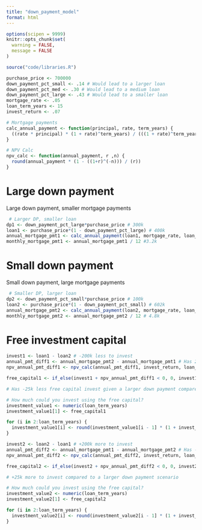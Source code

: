 ```yaml
---
title: "down_payment_model"
format: html
---
```


```r

options(scipen = 9999)
knitr::opts_chunk$set(
  warning = FALSE,
  message = FALSE
)

source("code/libraries.R")

```

```r

purchase_price <- 700000
down_payment_pct_small <- .14 # Would lead to a larger loan
down_payment_pct_med <- .30 # Would lead to a medium loan
down_payment_pct_large <- .43 # Would lead to a smaller loan
mortgage_rate <- .05
loan_term_years <- 15
invest_return <- .07

# Mortgage payments
calc_annual_payment <- function(principal, rate, term_years) {
  ((rate * principal) * (1 + rate)^term_years) / (((1 + rate)^term_years) - 1)
}

# NPV Calc
npv_calc <- function(annual_payment, r ,n) {
  round(annual_payment * (1 - ((1+r)^(-n))) / (r))
}

```

# Large down payment
Large down payment, smaller mortgage payments

```r

 # Larger DP, smaller loan
dp1 <- down_payment_pct_large*purchase_price # 300k
loan1 <- purchase_price*(1 - down_payment_pct_large) # 400k
annual_mortgage_pmt1 <- calc_annual_payment(loan1, mortgage_rate, loan_term_years)
monthly_mortgage_pmt1 <- annual_mortgage_pmt1 / 12 #3.2k

```

# Small down payment
Small down payment, large mortgage payments

```r

 # Smaller DP, larger loan
dp2 <- down_payment_pct_small*purchase_price # 100k
loan2 <- purchase_price*(1 - down_payment_pct_small) # 602k
annual_mortgage_pmt2 <- calc_annual_payment(loan2, mortgage_rate, loan_term_years)
monthly_mortgage_pmt2 <- annual_mortgage_pmt2 / 12 # 4.8k

```

# Free investment capital

```r

invest1 <- loan1 - loan2 # -200k less to invest
annual_pmt_diff1 <- annual_mortgage_pmt2 - annual_mortgage_pmt1 # Has 20k more to invest annually
npv_annual_pmt_diff1 <- npv_calc(annual_pmt_diff1, invest_return, loan_term_years)

free_capital1 <- if_else(invest1 + npv_annual_pmt_diff1 < 0, 0, invest1 + npv_annual_pmt_diff1)

# Has -25k less free capital invest given a larger down payment compared to the small downpayment (larger mortgage pmts)

# How much could you invest using the free capital?
investment_value1 <- numeric(loan_term_years)
investment_value1[1] <- free_capital1

for (i in 2:loan_term_years) {
  investment_value1[i] <- round(investment_value1[i - 1] * (1 + invest_return))
}

```

```r

invest2 <- loan2 - loan1 # +200k more to invest
annual_pmt_diff2 <- annual_mortgage_pmt1 - annual_mortgage_pmt2 # Has -20k less to invest annually
npv_annual_pmt_diff2 <- npv_calc(annual_pmt_diff2, invest_return, loan_term_years)

free_capital2 <- if_else(invest2 + npv_annual_pmt_diff2 < 0, 0, invest2 + npv_annual_pmt_diff2)

# +25k more to invest compared to a larger down payment scenario 

# How much could you invest using the free capital?
investment_value2 <- numeric(loan_term_years)
investment_value2[1] <- free_capital2

for (i in 2:loan_term_years) {
  investment_value2[i] <- round(investment_value2[i - 1] * (1 + invest_return))
}

```
